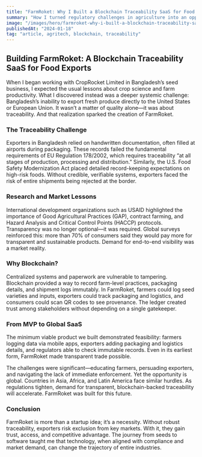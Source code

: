 ```yaml
---
title: "FarmRoket: Why I Built a Blockchain Traceability SaaS for Food Exports"
summary: "How I turned regulatory challenges in agriculture into an opportunity for blockchain-backed transparency with FarmRoket."
image: "/images/hero/farmroket-why-i-built-a-blockchain-traceability-saas-for-food-exports.jpg"
publishedAt: "2024-01-18"
tag: "article, agritech, blockchain, traceability"
---
```


## Building FarmRoket: A Blockchain Traceability SaaS for Food Exports

When I began working with CropRocket Limited in Bangladesh’s seed business, I expected the usual lessons about crop science and farm productivity. What I discovered instead was a deeper systemic challenge: Bangladesh’s inability to export fresh produce directly to the United States or European Union. It wasn’t a matter of quality alone—it was about traceability. And that realization sparked the creation of FarmRoket.

### The Traceability Challenge

Exporters in Bangladesh relied on handwritten documentation, often filled at airports during packaging. These records failed the fundamental requirements of EU Regulation 178/2002, which requires traceability “at all stages of production, processing and distribution.” Similarly, the U.S. Food Safety Modernization Act placed detailed record-keeping expectations on high-risk foods. Without credible, verifiable systems, exporters faced the risk of entire shipments being rejected at the border.

### Research and Market Lessons

International development organizations such as USAID highlighted the importance of Good Agricultural Practices (GAP), contract farming, and Hazard Analysis and Critical Control Points (HACCP) protocols. Transparency was no longer optional—it was required. Global surveys reinforced this: more than 70% of consumers said they would pay more for transparent and sustainable products. Demand for end-to-end visibility was a market reality.

### Why Blockchain?

Centralized systems and paperwork are vulnerable to tampering. Blockchain provided a way to record farm-level practices, packaging details, and shipment logs immutably. In FarmRoket, farmers could log seed varieties and inputs, exporters could track packaging and logistics, and consumers could scan QR codes to see provenance. The ledger created trust among stakeholders without depending on a single gatekeeper.

### From MVP to Global SaaS

The minimum viable product we built demonstrated feasibility: farmers logging data via mobile apps, exporters adding packaging and logistics details, and regulators able to check immutable records. Even in its earliest form, FarmRoket made transparent trade possible.

The challenges were significant—educating farmers, persuading exporters, and navigating the lack of immediate enforcement. Yet the opportunity is global. Countries in Asia, Africa, and Latin America face similar hurdles. As regulations tighten, demand for transparent, blockchain-backed traceability will accelerate. FarmRoket was built for this future.

### Conclusion

FarmRoket is more than a startup idea; it’s a necessity. Without robust traceability, exporters risk exclusion from key markets. With it, they gain trust, access, and competitive advantage. The journey from seeds to software taught me that technology, when aligned with compliance and market demand, can change the trajectory of entire industries.
